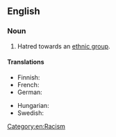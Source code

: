 ==English==

===Noun===
{{en-noun|-}}

# Hatred towards an [[ethnic group]].

====Translations====
{{trans-top|hatred towards an ethnic group}}
* Finnish: {{t|fi|rotuviha}}
* French: {{t+|fr|racial}}
* German: {{t+|de|Rassenhaß|m}}
{{trans-mid}}
* Hungarian: {{t|hu|fajgyűlölet}}
* Swedish: {{t|sv|rashat|n}}
{{trans-bottom}}

[[Category:en:Racism]]